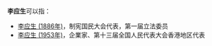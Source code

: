 '''李应生'''可以指：
* [[李应生_(1886年)|李应生 (1886年)]]，制宪国民大会代表，第一届立法委员
* [[李应生_(1953年)|李应生 (1953年)]]，企業家、第十三届全国人民代表大会香港地区代表

{{disambig}}